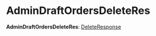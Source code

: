 
# AdminDraftOrdersDeleteRes

 **AdminDraftOrdersDeleteRes**: [DeleteResponse](../interfaces/medusa.DeleteResponse.mdx)
